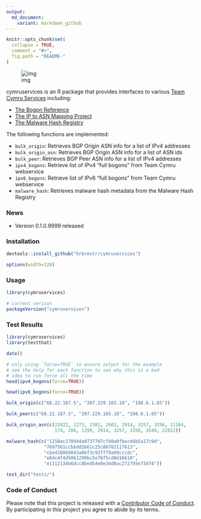 ```yaml
---
output:
  md_document:
    variant: markdown_github
---
```


<!-- README.md is generated from README.Rmd. Please edit that file -->

```r
knitr::opts_chunk$set(
  collapse = TRUE,
  comment = "#>",
  fig.path = "README-"
)
```

![img](dragonr.jpg)

cymruservices is an R package that provides interfaces to various [Team Cymru Services](http://www.team-cymru.org/services.html) including:

- [The Bogon Reference](http://www.team-cymru.org/bogon-reference.html)
- [The IP to ASN Mapping Project](http://www.team-cymru.org/IP-ASN-mapping.html)
- [The Malware Hash Registry](http://www.team-cymru.org/MHR.html)

The following functions are implemented:

- `bulk_origin`:	Retrieves BGP Origin ASN info for a list of IPv4 addresses
- `bulk_origin_asn`:	Retrieves BGP Origin ASN info for a list of ASN ids
- `bulk_peer`:	Retrieves BGP Peer ASN info for a list of IPv4 addresses
- `ipv4_bogons`:	Retrieve list of IPv4 "full bogons" from Team Cymru webservice
- `ipv6_bogons`:	Retrieve list of IPv6 "full bogons" from Team Cymru webservice
- `malware_hash`:	Retrieves malware hash metadata from the Malware Hash Registry

### News

- Version 0.1.0.9999 released

### Installation

```r
devtools::install_github("hrbrmstr/cymruservices")
```

```r
options(width=120)
```

### Usage

```r
library(cymruservices)

# current verison
packageVersion("cymruservices")

```

### Test Results

```r
library(cymruservices)
library(testthat)

date()

# only using `force=TRUE` to ensure output for the example
# see the help for each function to see why this is a bad
# idea to run force all the time
head(ipv4_bogons(force=TRUE))

head(ipv6_bogons(force=TRUE))

bulk_origin(c("68.22.187.5", "207.229.165.18", "198.6.1.65"))

bulk_peer(c("68.22.187.5", "207.229.165.18", "198.6.1.65"))

bulk_origin_asn(c(22822, 1273, 2381, 2603, 2914, 3257, 3356, 11164,
                  174, 286, 1299, 2914, 3257, 3356, 3549, 22822))

malware_hash(c("1250ac278944a0737707cf40a0fbecd4b5a17c9d",
              "7697561ccbbdd1661c25c86762117613",
              "cbed16069043a0bf3c92fff9a99cccdc",
              "e6dc4f4d5061299bc5e76f5cd8d16610",
              "e1112134b6dcc8bed54e0e34d8ac272795e73d74"))

test_dir("tests/")
```

### Code of Conduct

Please note that this project is released with a [Contributor Code of Conduct](CONDUCT.md). 
By participating in this project you agree to abide by its terms.
